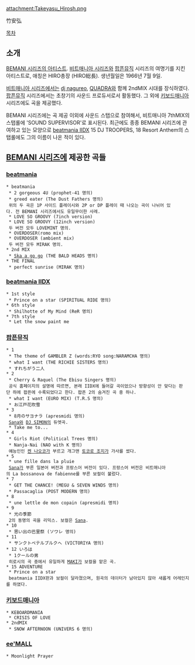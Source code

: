 attachment:Takeyasu_Hirosh.png

竹安弘

[[목차]]

== 소개 ==
[[BEMANI 시리즈의 아티스트]]. [[비트매니아 시리즈]]와 [[팝픈뮤직]] 시리즈의 여명기를 지킨 아티스트로, 애칭은 HIRO총장 (HIRO総長). 생년월일은 1966년 7월 9일.

[[비트매니아 시리즈]]에서는 [[dj nagureo]], [[QUADRA]]와 함께 2ndMIX 시대를 장식하였다. [[팝픈뮤직]] 시리즈에서는 초창기의 사운드 프로듀서로서 활동했다. 그 외에 [[키보드매니아]] 시리즈에도 곡을 제공했다.

BEMANI 시리즈에는 곡 제공 이외에 사운드 스탭으로 참여해서, 비트매니아 7thMIX의 스탭롤에 'SOUND SUPERVISOR'로 표시된다. 최근에도 종종 BEMANI 시리즈에 관여하고 있는 모양으로 [[beatmania IIDX]] 15 DJ TROOPERS, 18 Resort Anthem의 스탭롤에도 그의 이름이 나온 적이 있다.

== [[BEMANI 시리즈]]에 제공한 곡들 ==
=== [[beatmania]] ===
 * beatmania
  * 2 gorgeous 4U (prophet-41 명의)
  * greed eater (The Dust Fathers 명의)
  위의 두 곡은 1P 사이드 플레이시와 2P or DP 플레이 때 나오는 곡이 나뉘어 있다. 전 BEMANI 시리즈에서도 유일무이한 사례.
  * LOVE SO GROOVY (7inch version)
  * LOVE SO GROOVY (12inch version)
  두 버전 모두 LOVEMINT 명의.
  * OVERDOSER(romo mix)
  * OVERDOSER (ambient mix)
  두 버전 모두 MIRAK 명의.
 * 2nd MIX
  * [[Ska a go go]] (THE BALD HEADS 명의)
 * THE FINAL
  * perfect sunrise (MIRAK 명의)

=== [[beatmania IIDX]] ===
 * 1st style
  * Prince on a star (SPIRITUAL RIDE 명의)
 * 6th style
  * Shilhotte of My Mind (ReR 명의)
 * 7th style
  * Let the snow paint me

=== [[팝픈뮤직]] ===
 * 1
  * The theme of GAMBLER Z (words:RYO song:NARAMCHA 명의)
  * what I want (THE RICHIE SISTERS 명의)
  * すれちがう二人
 * 2
  * Cherry & Raquel (The Ebisu Singers 명의)
  공식 홈페이지의 설명에 따르면, 본래 IIDX에 들어갈 곡이었으나 방향성이 안 맞다는 판단 하에 팝픈에 수록되었다고 한다. 팝픈 2의 숨겨진 곡 중 하나.
  * what I want (EURO MIX) (T.R.S 명의)
  * お江戸花吹雪
 * 3
  * 8月のサヨナラ (apresmidi 명의)
  [[Sana]]와 [[DJ SIMON]]의 듀엣곡.
  * Take me to...
 * 4
  * Girls Riot (Political Trees 명의)
  * Nanja-Nai (NAO with K 명의)
  예능인인 [[켄 나오코]]가 부르고 개그맨 [[토코로 조지]]가 가사를 썼다.
 * 5
  * une fille dans la pluie 
  [[Sana]]가 부른 일본어 버전과 프랑스어 버전이 있다. 프랑스어 버전은 비트매니아의 La bossanova de fabienne를 부른 보컬이 불렀다.
 * 7
  * GET THE CHANCE! (MEGU & SEVEN WINDS 명의)
  * Passacaglia (POST MODERN 명의)
 * 8
  * une lettle de mon copain (apresmidi 명의)
 * 9
  * 光の季節
  2의 동명의 곡을 리믹스. 보컬은 [[Sana]].
 * 10
  * 思い出の巴里祭 (ソワレ 명의)
 * 11
  * サンクトペテルブルクへ (VICTORIYA 명의)
 * 12 いろは
  * 1クールの男 
  히로시의 곡 중에서 유일하게 [[MAKI]]가 보컬을 맡은 곡.
 * 15 ADVENTURE
  * Prince on a star
  beatmania IIDX판과 보컬이 달라졌으며, 원곡의 데이터가 남아있지 않아 새롭게 어레인지를 하였다.
=== [[키보드매니아]] ===
 * KEBOARDMANIA
  * CRISIS OF LOVE
 * 2ndMIX
  * SNOW AFTERNOON (UNIVERS 6 명의)
=== [[ee'MALL]] ===
 * Moonlight Prayer
